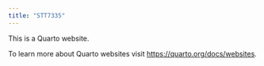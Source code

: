 ```yaml
---
title: "STT7335"
---
```


This is a Quarto website.

To learn more about Quarto websites visit <https://quarto.org/docs/websites>.
